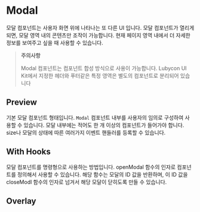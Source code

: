 
<Meta title="Components/Modal" components={Modal} />

# Modal

모달 컴포넌트는 사용자 화면 위에 나타나는 또 다른 UI 입니다. 모달 컴포넌트가 열리게 되면, 모달 영역 내의 콘텐츠만 조작이 가능합니다. 현재 페이지 영역 내에서 더 자세한 정보를 보여주고 싶을 때 사용할 수 있습니다.

> **주의사항**
>
> Modal 컴포넌트는 컴포넌트 합성 방식으로 사용이 가능합니다. Lubycon UI Kit에서 지정한 헤더와 푸터같은 특정 영역은 별도의 컴포넌트로 분리되어 있습니다

## Preview

기본 모달 컴포넌트 형태입니다. `Modal` 컴포넌트 내부를 사용자의 임의로 구성하여 사용할 수 있습니다. 모달 내부에는 적어도 한 개 이상의 컴포넌트가 들어가야 합니다. size나 모달의 상태에 따른 여러가지 이벤트 핸들러를 등록할 수 있습니다.

<Canvas>
  <Story name="Preview">
    <Preview />
  </Story>
</Canvas>

## With Hooks

모달 컴포넌트를 명령형으로 사용하는 방법입니다. openModal 함수의 인자로 컴포넌트를 정의해서 사용할 수 있습니다. 해당 함수는 모달의 ID 값을 반환하며, 이 ID 값을 closeModl 함수의 인자로 넘겨서 해당 모달이 닫히도록 만들 수 있습니다.

<Canvas>
  <Story name="With Hooks">
    <ModalHooks />
  </Story>
</Canvas>

## Overlay

<Canvas>
  <Story name="Overlay Modal">
    <OverlayModal />
  </Story>
</Canvas>
